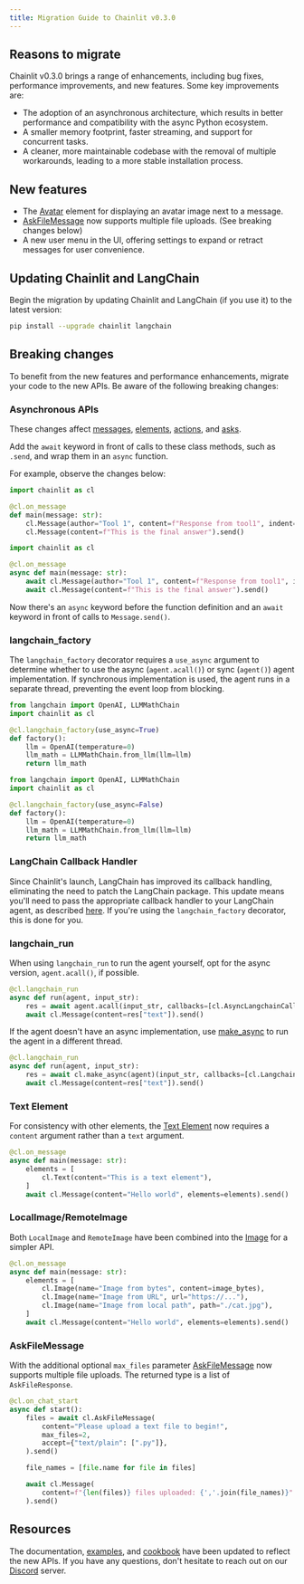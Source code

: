 ```yaml
---
title: Migration Guide to Chainlit v0.3.0
---
```


## Reasons to migrate

Chainlit v0.3.0 brings a range of enhancements, including bug fixes, performance improvements, and new features. Some key improvements are:

- The adoption of an asynchronous architecture, which results in better performance and compatibility with the async Python ecosystem.
- A smaller memory footprint, faster streaming, and support for concurrent tasks.
- A cleaner, more maintainable codebase with the removal of multiple workarounds, leading to a more stable installation process.

## New features

- The [Avatar](/api-reference/elements/avatar) element for displaying an avatar image next to a message.
- [AskFileMessage](/api-reference/ask/ask-for-file) now supports multiple file uploads. (See breaking changes below)
- A new user menu in the UI, offering settings to expand or retract messages for user convenience.

## Updating Chainlit and LangChain

Begin the migration by updating Chainlit and LangChain (if you use it) to the latest version:

```bash
pip install --upgrade chainlit langchain
```

## Breaking changes

To benefit from the new features and performance enhancements, migrate your code to the new APIs. Be aware of the following breaking changes:

### Asynchronous APIs

These changes affect [messages](http://localhost:3000/api-reference/message), [elements](/api-reference/elements/), [actions](/api-reference/action/), and [asks](http://localhost:3000/api-reference/ask).

Add the `await` keyword in front of calls to these class methods, such as `.send`, and wrap them in an `async` function.

For example, observe the changes below:

<CodeGroup>

```python Before
import chainlit as cl

@cl.on_message
def main(message: str):
    cl.Message(author="Tool 1", content=f"Response from tool1", indent=1).send()
    cl.Message(content=f"This is the final answer").send()
```

```python After
import chainlit as cl

@cl.on_message
async def main(message: str):
    await cl.Message(author="Tool 1", content=f"Response from tool1", indent=1).send()
    await cl.Message(content=f"This is the final answer").send()
```

</CodeGroup>

Now there's an `async` keyword before the function definition and an `await` keyword in front of calls to `Message.send()`.

### langchain_factory

The `langchain_factory` decorator requires a `use_async` argument to determine whether to use the async (`agent.acall()`) or sync (`agent()`) agent implementation. If synchronous implementation is used, the agent runs in a separate thread, preventing the event loop from blocking.

<CodeGroup>

```python Async
from langchain import OpenAI, LLMMathChain
import chainlit as cl

@cl.langchain_factory(use_async=True)
def factory():
    llm = OpenAI(temperature=0)
    llm_math = LLMMathChain.from_llm(llm=llm)
    return llm_math
```

```python Sync
from langchain import OpenAI, LLMMathChain
import chainlit as cl

@cl.langchain_factory(use_async=False)
def factory():
    llm = OpenAI(temperature=0)
    llm_math = LLMMathChain.from_llm(llm=llm)
    return llm_math
```

</CodeGroup>

### LangChain Callback Handler

Since Chainlit's launch, LangChain has improved its callback handling, eliminating the need to patch the LangChain package. This update means you'll need to pass the appropriate callback handler to your LangChain agent, as described [here](/api-reference/integrations/langchain). If you're using the `langchain_factory` decorator, this is done for you.

### langchain_run

When using `langchain_run` to run the agent yourself, opt for the async version, `agent.acall()`, if possible.

```python
@cl.langchain_run
async def run(agent, input_str):
    res = await agent.acall(input_str, callbacks=[cl.AsyncLangchainCallbackHandler()])
    await cl.Message(content=res["text"]).send()
```

If the agent doesn't have an async implementation, use [make_async](/api-reference/make-async) to run the agent in a different thread.

```python
@cl.langchain_run
async def run(agent, input_str):
    res = await cl.make_async(agent)(input_str, callbacks=[cl.LangchainCallbackHandler()])
    await cl.Message(content=res["text"]).send()
```

### Text Element

For consistency with other elements, the [Text Element](/api-reference/elements/text) now requires a `content` argument rather than a `text` argument.

```python
@cl.on_message
async def main(message: str):
    elements = [
        cl.Text(content="This is a text element"),
    ]
    await cl.Message(content="Hello world", elements=elements).send()
```

### LocalImage/RemoteImage

Both `LocalImage` and `RemoteImage` have been combined into the [Image](/api-reference/elements/image) for a simpler API.

```python
@cl.on_message
async def main(message: str):
    elements = [
        cl.Image(name="Image from bytes", content=image_bytes),
        cl.Image(name="Image from URL", url="https://..."),
        cl.Image(name="Image from local path", path="./cat.jpg"),
    ]
    await cl.Message(content="Hello world", elements=elements).send()
```

### AskFileMessage

With the additional optional `max_files` parameter [AskFileMessage](/api-reference/ask/ask-for-file) now supports multiple file uploads. The returned type is a list of `AskFileResponse`.

```python
@cl.on_chat_start
async def start():
    files = await cl.AskFileMessage(
        content="Please upload a text file to begin!",
        max_files=2,
        accept={"text/plain": [".py"]},
    ).send()

    file_names = [file.name for file in files]

    await cl.Message(
        content=f"{len(files)} files uploaded: {','.join(file_names)}"
    ).send()
```

## Resources

The documentation, [examples](/examples), and [cookbook](https://github.com/Chainlit/cookbook) have been updated to reflect the new APIs. If you have any questions, don't hesitate to reach out on our [Discord](https://discord.gg/ZThrUxbAYw) server.
